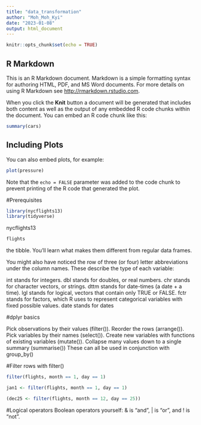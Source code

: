 ```yaml
---
title: "data_transformation"
author: "Moh_Moh_Kyi"
date: "2023-01-08"
output: html_document
---
```


```r
knitr::opts_chunk$set(echo = TRUE)
```

## R Markdown

This is an R Markdown document. Markdown is a simple formatting syntax for authoring HTML, PDF, and MS Word documents. For more details on using R Markdown see <http://rmarkdown.rstudio.com>.

When you click the **Knit** button a document will be generated that includes both content as well as the output of any embedded R code chunks within the document. You can embed an R code chunk like this:

```r
summary(cars)
```

## Including Plots

You can also embed plots, for example:

```r
plot(pressure)
```

Note that the `echo = FALSE` parameter was added to the code chunk to prevent printing of the R code that generated the plot.

#Prerequisites
```r
library(nycflights13)
library(tidyverse)
```
nycflights13
```r
flights
```
the tibble. You’ll learn what makes them different from regular data frames.

You might also have noticed the row of three (or four) letter abbreviations under the column names. These describe the type of each variable:

int stands for integers.
dbl stands for doubles, or real numbers.
chr stands for character vectors, or strings.
dttm stands for date-times (a date + a time).
lgl stands for logical, vectors that contain only TRUE or FALSE.
fctr stands for factors, which R uses to represent categorical variables with fixed possible values.
date stands for dates

#dplyr basics

Pick observations by their values (filter()).
Reorder the rows (arrange()).
Pick variables by their names (select()).
Create new variables with functions of existing variables (mutate()).
Collapse many values down to a single summary (summarise())
These can all be used in conjunction with group_by()

#Filter rows with filter()
```r
filter(flights, month == 1, day == 1)
```
```r
jan1 <- filter(flights, month == 1, day == 1)
```
```r
(dec25 <- filter(flights, month == 12, day == 25))
```
#Logical operators
 Boolean operators yourself: & is “and”, | is “or”, and ! is “not”.




